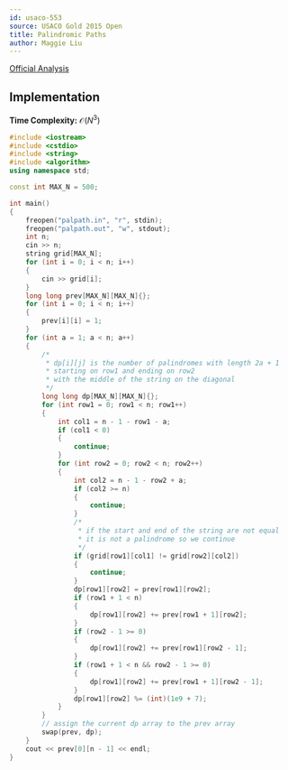 ```yaml
---
id: usaco-553
source: USACO Gold 2015 Open
title: Palindromic Paths
author: Maggie Liu
---
```


[Official Analysis](http://www.usaco.org/current/data/sol_palpath_gold.html)

## Implementation

**Time Complexity:** $\mathcal{O}(N^3)$

<LanguageSection>

<CPPSection>

```cpp
#include <iostream>
#include <cstdio>
#include <string>
#include <algorithm>
using namespace std;

const int MAX_N = 500;

int main()
{
	freopen("palpath.in", "r", stdin);
	freopen("palpath.out", "w", stdout);
	int n;
	cin >> n;
	string grid[MAX_N];
	for (int i = 0; i < n; i++)
	{
		cin >> grid[i];
	}
	long long prev[MAX_N][MAX_N]{};
	for (int i = 0; i < n; i++)
	{
		prev[i][i] = 1;
	}
	for (int a = 1; a < n; a++)
	{
		/*
		 * dp[i][j] is the number of palindromes with length 2a + 1
		 * starting on row1 and ending on row2
		 * with the middle of the string on the diagonal
		 */
		long long dp[MAX_N][MAX_N]{};
		for (int row1 = 0; row1 < n; row1++)
		{
			int col1 = n - 1 - row1 - a;
			if (col1 < 0)
			{
				continue;
			}
			for (int row2 = 0; row2 < n; row2++)
			{
				int col2 = n - 1 - row2 + a;
				if (col2 >= n)
				{
					continue;
				}
				/*
				 * if the start and end of the string are not equal
				 * it is not a palindrome so we continue
				 */
				if (grid[row1][col1] != grid[row2][col2])
				{
					continue;
				}
				dp[row1][row2] = prev[row1][row2];
				if (row1 + 1 < n)
				{
					dp[row1][row2] += prev[row1 + 1][row2];
				}
				if (row2 - 1 >= 0)
				{
					dp[row1][row2] += prev[row1][row2 - 1];
				}
				if (row1 + 1 < n && row2 - 1 >= 0)
				{
					dp[row1][row2] += prev[row1 + 1][row2 - 1];
				}
				dp[row1][row2] %= (int)(1e9 + 7);
			}
		}
		// assign the current dp array to the prev array
		swap(prev, dp);
	}
	cout << prev[0][n - 1] << endl;
}
```

</CPPSection>

</LanguageSection>